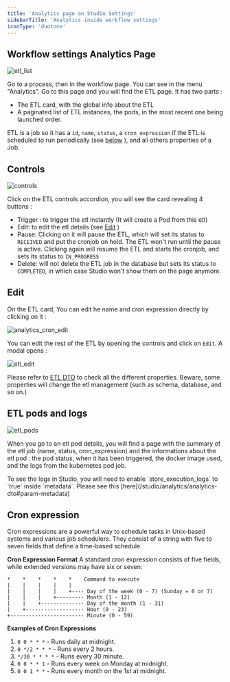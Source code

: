 ```yaml
---
title: 'Analytics page on Studio Settings'
sidebarTitle: 'Analytics inside workflow settings'
iconType: 'duotone'
---
```


## Workflow settings Analytics Page

<Frame caption="Studio - Workflow  - Analytics settings page">
  <img src="/images/studio/analytics/analytics_list.png" alt="etl_list" />
</Frame>

Go to a process, then in the workflow page.
You can see in the menu "Analytics".
Go to this page and you will find the ETL page.
It has two parts :

- The ETL card, with the global info about the ETL
- A paginated list of ETL instances, the pods, in the most recent one being launched order.

ETL is a job so it has a `id`, `name`, `status`, a `cron_expression` if the ETL is scheduled to run periodically (see [below](#cron-expression) ), and all others properties of a Job.

## Controls

<Frame caption="ETL card">
  <img src="/images/studio/analytics/analytics_controls.png" alt="controls" />
</Frame>

Click on the ETL controls accordion, you will see the card revealing 4 buttons :

- Trigger : to trigger the etl instantly (It will create a Pod from this etl)
- Edit: to edit the etl details (see [Edit](#edit) )
- Pause: Clicking on it will pause the ETL, which will set its status to `RECEIVED` and put the cronjob on hold. The ETL won't run until the pause is active. Clicking again will resume the ETL and starts the cronjob, and sets its status to `IN_PROGRESS`
- Delete: will not delete the ETL job in the database but sets its status to `COMPLETED`, in which case Studio won't show them on the page anymore.

## Edit

On the ETL card, You can edit he name and cron expression directly by clicking on it :

<Frame caption="ETL card">
  <img
    src="/images/studio/analytics/analytics_edit_name_cron.png"
    alt="analytics_cron_edit"
  />
</Frame>

You can edit the rest of the ETL by opening the controls and click on `Edit`. A modal opens :

<Frame caption="ETL edit modal">
  <img src="/images/studio/analytics/analytics_edit.png" alt="etl_edit" />
</Frame>

Please refer to [ETL DTO](/studio/analytics/analytics-dto#dto) to check all the different properties. Beware, some properties will change the etl management (such as schema, database, and so on.)

## ETL pods and logs

<Frame caption="ETL pods">
  <img
    src="/images/studio/analytics/analytics_details_pods.png"
    alt="etl_pods"
  />
</Frame>

When you go to an etl pod details, you will find a page with the summary of the etl job (name, status, cron_expression) and the informations about the etl pod : the pod status, when it has been triggered, the docker image used, and the logs from the kubernetes pod job.

<Info>
  To see the logs in Studio, you will need to enable `store_execution_logs` to
  `true` inside `metadata`. Please see this
  [here](/studio/analytics/analytics-dto#param-metadata)
</Info>

## Cron expression

Cron expressions are a powerful way to schedule tasks in Unix-based systems and various job schedulers. They consist of a string with five to seven fields that define a time-based schedule.

**Cron Expression Format** A standard cron expression consists of five fields, while extended versions may have six or seven:

```
*    *    *    *    *    Command to execute
|    |    |    |    |
|    |    |    |    +---- Day of the week (0 - 7) (Sunday = 0 or 7)
|    |    |    +--------- Month (1 - 12)
|    |    +-------------- Day of the month (1 - 31)
|    +------------------- Hour (0 - 23)
+------------------------ Minute (0 - 59)
```

**Examples of Cron Expressions**

1. `0 0 * * *` - Runs daily at midnight.
2. `0 */2 * * *` - Runs every 2 hours.
3. `*/30 * * * *` - Runs every 30 minute.
4. `0 0 * * 1` - Runs every week on Monday at midnight.
5. `0 0 1 * *` - Runs every month on the 1st at midnight.
